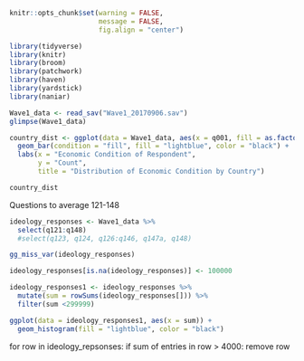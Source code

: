 ```r
knitr::opts_chunk$set(warning = FALSE, 
                      message = FALSE, 
                      fig.align = "center")
```

```r
library(tidyverse)
library(knitr)
library(broom)
library(patchwork)
library(haven)
library(yardstick)
library(naniar)
```

```r
Wave1_data <- read_sav("Wave1_20170906.sav")
glimpse(Wave1_data)
```

```r
country_dist <- ggplot(data = Wave1_data, aes(x = q001, fill = as.factor(country))) +
  geom_bar(condition = "fill", fill = "lightblue", color = "black") +
  labs(x = "Economic Condition of Respondent",
       y = "Count",
       title = "Distribution of Economic Condition by Country")

country_dist
```

Questions to average 121-148

```r
ideology_responses <- Wave1_data %>%
  select(q121:q148)
  #select(q123, q124, q126:q146, q147a, q148)

gg_miss_var(ideology_responses)
```
```r
ideology_responses[is.na(ideology_responses)] <- 100000
```

```r
ideology_responses1 <- ideology_responses %>%
  mutate(sum = rowSums(ideology_responses[])) %>%
  filter(sum <299999)

ggplot(data = ideology_responses1, aes(x = sum)) +
  geom_histogram(fill = "lightblue", color = "black")
```


for row in ideology_repsonses:
  if sum of entries in row > 4000:
      remove row

